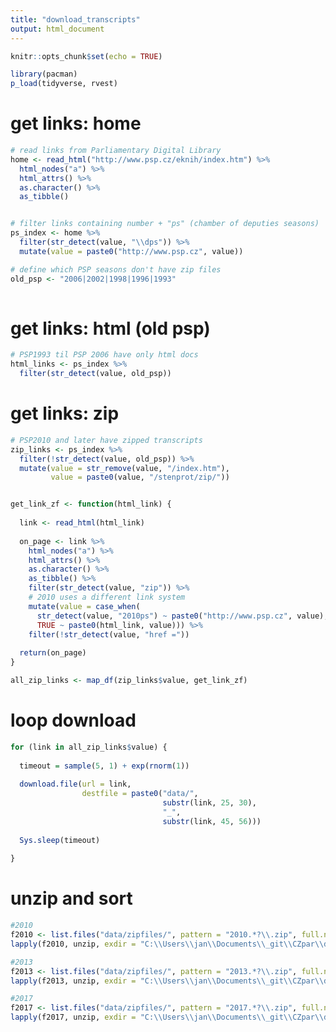 ```yaml
---
title: "download_transcripts"
output: html_document
---
```


```r
knitr::opts_chunk$set(echo = TRUE)

library(pacman)
p_load(tidyverse, rvest)
```

# get links: home
```r
# read links from Parliamentary Digital Library
home <- read_html("http://www.psp.cz/eknih/index.htm") %>%
  html_nodes("a") %>%
  html_attrs() %>%
  as.character() %>%
  as_tibble()


# filter links containing number + "ps" (chamber of deputies seasons)
ps_index <- home %>%
  filter(str_detect(value, "\\dps")) %>%
  mutate(value = paste0("http://www.psp.cz", value))

# define which PSP seasons don't have zip files
old_psp <- "2006|2002|1998|1996|1993"
  
```

# get links: html (old psp)
```r
# PSP1993 til PSP 2006 have only html docs
html_links <- ps_index %>%
  filter(str_detect(value, old_psp))
```

# get links: zip
```r
# PSP2010 and later have zipped transcripts
zip_links <- ps_index %>%
  filter(!str_detect(value, old_psp)) %>%
  mutate(value = str_remove(value, "/index.htm"),
         value = paste0(value, "/stenprot/zip/"))


get_link_zf <- function(html_link) {
  
  link <- read_html(html_link)
  
  on_page <- link %>%
    html_nodes("a") %>%
    html_attrs() %>%
    as.character() %>%
    as_tibble() %>%
    filter(str_detect(value, "zip")) %>%
    # 2010 uses a different link system
    mutate(value = case_when(
      str_detect(value, "2010ps") ~ paste0("http://www.psp.cz", value),
      TRUE ~ paste0(html_link, value))) %>%
    filter(!str_detect(value, "href ="))
  
  return(on_page)
}

all_zip_links <- map_df(zip_links$value, get_link_zf)
```



# loop download
```r
for (link in all_zip_links$value) {
  
  timeout = sample(5, 1) + exp(rnorm(1))
  
  download.file(url = link, 
                destfile = paste0("data/",
                                  substr(link, 25, 30),
                                  "_",
                                  substr(link, 45, 56)))
  
  Sys.sleep(timeout)
  
}
```



# unzip and sort
```r
#2010
f2010 <- list.files("data/zipfiles/", pattern = "2010.*?\\.zip", full.names = T)
lapply(f2010, unzip, exdir = "C:\\Users\\jan\\Documents\\_git\\CZpar\\data\\2010ps")

#2013
f2013 <- list.files("data/zipfiles/", pattern = "2013.*?\\.zip", full.names = T)
lapply(f2013, unzip, exdir = "C:\\Users\\jan\\Documents\\_git\\CZpar\\data\\2013ps")

#2017
f2017 <- list.files("data/zipfiles/", pattern = "2017.*?\\.zip", full.names = T)
lapply(f2017, unzip, exdir = "C:\\Users\\jan\\Documents\\_git\\CZpar\\data\\2017ps")
```

